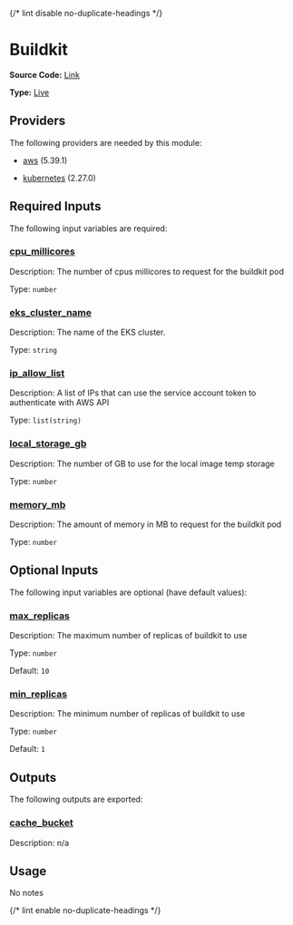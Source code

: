 {/* lint disable no-duplicate-headings */}

# Buildkit

**Source Code:** [Link](https://github.com/Panfactum/stack/tree/__currentPanfactumVersion__/packages/terraform/kube_buildkit)

**Type:** [Live](./overview)

## Providers

The following providers are needed by this module:

* [aws](https://registry.terraform.io/providers/hashicorp/aws/5.39.1/docs) (5.39.1)

* [kubernetes](https://registry.terraform.io/providers/hashicorp/kubernetes/2.27.0/docs) (2.27.0)

## Required Inputs

The following input variables are required:

### <a name="input_cpu_millicores" /> [cpu\_millicores](#input_cpu_millicores)

Description: The number of cpus millicores to request for the buildkit pod

Type: `number`

### <a name="input_eks_cluster_name" /> [eks\_cluster\_name](#input_eks_cluster_name)

Description: The name of the EKS cluster.

Type: `string`

### <a name="input_ip_allow_list" /> [ip\_allow\_list](#input_ip_allow_list)

Description: A list of IPs that can use the service account token to authenticate with AWS API

Type: `list(string)`

### <a name="input_local_storage_gb" /> [local\_storage\_gb](#input_local_storage_gb)

Description: The number of GB to use for the local image temp storage

Type: `number`

### <a name="input_memory_mb" /> [memory\_mb](#input_memory_mb)

Description: The amount of memory in MB to request for the buildkit pod

Type: `number`

## Optional Inputs

The following input variables are optional (have default values):

### <a name="input_max_replicas" /> [max\_replicas](#input_max_replicas)

Description: The maximum number of replicas of buildkit to use

Type: `number`

Default: `10`

### <a name="input_min_replicas" /> [min\_replicas](#input_min_replicas)

Description: The minimum number of replicas of buildkit to use

Type: `number`

Default: `1`

## Outputs

The following outputs are exported:

### <a name="output_cache_bucket" /> [cache\_bucket](#output_cache_bucket)

Description: n/a

## Usage

No notes

{/* lint enable no-duplicate-headings */}
